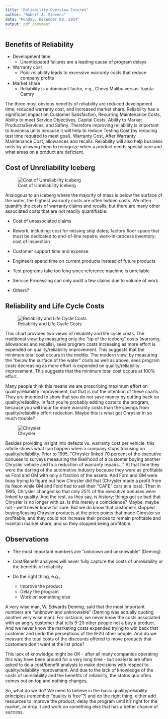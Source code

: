 ---
title: "Reliability Overview Excerpt"
author: "Robert A. Stevens"
date: "Monday, December 08, 2014"
output: pdf_document
---

## Benefits of Reliability

- Development time
    + Unanticipated failures are a leading cause of program delays

- Warranty cost
    + Poor reliability leads to excessive warranty costs that reduce company profits

- Market share
    + Reliability is a dominant factor, e.g., Chevy Malibu versus Toyota Camry

The three most obvious benefits of reliability are reduced development time, reduced warranty cost, and increased market share. Reliability has a significant impact on Customer Satisfaction, Recurring Maintenance Costs, Ability to meet Service Objectives, Capital Costs, Ability to Market Products/Services, and Safety. Therefore improving reliability is important to business units because it will help to reduce Testing Cost (by reducing test time required to meet goal), Warranty Cost, After Warranty Maintenance Cost, allowances and recalls. Reliability will also help business units by allowing them to recognize when a product needs special care and what areas on a product are deficient.

## Cost of Unreliability Iceberg

![Cost of Unreliability Iceberg](CostOfUnreliabilityIceberg.jpg)

Analogous to an iceberg where the majority of mass is below the surface of the water, the highest warranty costs are often hidden costs. We often quantify the costs of warranty claims and recalls, but there are many other associated costs that are not readily quantifiable:

- Cost of unassociated claims

- Rework, including:  cost for missing ship dates; factory floor space that must be dedicated to end-of-line repairs; work-in-process inventory; cost of inspection

- Customer support time and expense

- Engineers spend time on current products instead of future products

- Test programs take too long since reference machine is unreliable

- Service Processing can only audit a few claims due to volume of work

- Others?

## Reliability and Life Cycle Costs

![Reliability and Life Cycle Costs](ReliabilityAndLifeCycleCosts.jpg)

This chart provides two views of reliability and life cycle costs.  The traditional view, by measuring only the "tip of the iceberg" costs (warranty, allowances and recalls), sees program costs increasing as more effort is expended on quality/reliability improvement.  This suggests that the minimum total cost occurs in the middle.  The modern view, by measuring the "below the surface of the water" costs as well as above, sees program costs decreasing as more effort is expended on quality/reliability improvement.  This suggests that the minimum total cost occurs at 100% effort.  

Many people think this means we are proscribing maximum effort on quality/reliability improvement, but that is not the intention of these charts.  They are intended to show that you do not save money by cutting back on quality/reliability.  In fact you're probably adding costs to the program, because you will incur far more warranty costs than the savings from quality/reliability effort reduction.  Maybe this is what got Chrysler in so much trouble?

![Chrysler](Chrysler.jpg)

Besides providing insight into defects vs. warranty cost per vehicle, this article shows what can happen when a company stops focusing on quality/reliability.  Prior to 1995, "Chrysler linked 70 percent of the executive bonuses to surveys measuring the likelihood of a customer buying another Chrysler vehicle and to a reduction of warranty repairs..."  At that time they were the darling of the automotive industry because they were as profitable as Ford and GM with only a fraction of the assets.  And Ford and GM were busy trying to figure out how Chrysler did that (Chrysler made a profit from its Neon while GM and Ford had to sell their "CAFE" cars at a loss).  Then in 1995, Chrysler changed so that only 25% of the executive bonuses were linked to quality.  And the rest, as they say, is history:  things got so bad that Chrysler is no longer with us. Is this merely a coincidence?  Maybe, maybe not - we'll never know for sure.  But we do know that customers stopped buying/leasing Chrysler products at the price points that made Chrysler so profitable, and they could not increase their prices to remain profitable and maintain market share, and so they stopped being profitable.

## Observations

- The most important numbers are "unknown and unknowable" (Deming)

- Cost/Benefit analyses will never fully capture the costs of unreliability or the benefits of reliability

- Do the right thing, e.g.,
    + Improve the product
    + Delay the program
    + Work on something else
    
A very wise man, W. Edwards Deming, said that the most important numbers are "unknown and unknowable" (Deming was actually quoting another very wise man).  For instance, we never know the costs associated with an angry customer that tells 9-20 other people not a buy a product.  And we never know the marketing costs expended trying to win back that customer and undo the perceptions of the 9-20 other people.  And do we measure the total costs of the discounts offered to move products that customers don't want at the list price?

This lack of knowledge might be OK - after all many companies operating this way have been around for a very long time - but analysts are often asked to do a cost/benefit analysis to make decisions with respect to quality/reliability improvement.  And due to the lack of knowledge of the costs of unreliability and the benefits of reliability, the status quo often comes out on top and nothing changes.

So, what do we do?  We need to believe in the basic quality/reliability principles (remember "quality is free"?) and do the right thing, either add resources to improve the product, delay the program until it's right for the market, or drop it and work on something else that has a better chance of success.
